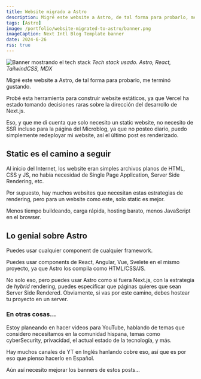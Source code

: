 ```yaml
---
title: Website migrado a Astro
description: Migré este website a Astro, de tal forma para probarlo, me terminó gustando.
tags: [Astro]
image: /portfolio/website-migrated-to-astro/banner.png
imageCaption: Next Intl Blog Template banner
date: 2024-6-26
rss: true
---
```


![Banner mostrando el tech stack](@/assets/portfolio/website-migrated-to-astro/banner.png)
_Tech stack usado. Astro, React, TailwindCSS, MDX_

Migré este website a Astro, de tal forma para probarlo, me terminó gustando.

Probé esta herramienta para construir website estáticos, ya que Vercel ha estado tomando decisiones raras sobre la dirección del desarrollo de Next.js.

Eso, y que me di cuenta que solo necesito un static website, no necesito de SSR incluso para la página del Microblog, ya que no posteo diario, puedo simplemente redeployar mi website, así el último post es renderizado.

## Static es el camino a seguir

Al inicio del Internet, los website eran simples archivos planos de HTML, CSS y JS, no había necesidad de Single Page Application, Server Side Rendering, etc.

Por supuesto, hay muchos websites que necesitan estas estrategias de rendering, pero para un website como este, solo static es mejor.

Menos tiempo buildeando, carga rápida, hosting barato, menos JavaScript en el browser.

## Lo genial sobre Astro

Puedes usar cualquier component de cualquier framework.

Puedes usar components de React, Angular, Vue, Svelete en el mismo proyecto, ya que Astro los compila como HTML/CSS/JS.

No solo eso, pero puedes usar Astro como si fuera Next.js, con la estrategia de *hybrid* rendering, puedes especificar que páginas quieres que sean Server Side Rendered. Obviamente, si vas por este camino, debes hostear tu proyecto en un server.

### En otras cosas...

Estoy planeando en hacer videos para YouTube, hablando de temas que considero necesitamos en la comunidad hispana, temas como cyberSecurity, privacidad, el actual estado de la tecnología, y más.

Hay muchos canales de YT en Inglés hanlando cobre eso, así que es por eso que pienso hacerlo en Español.

Aún así necesito mejorar los banners de estos posts...
